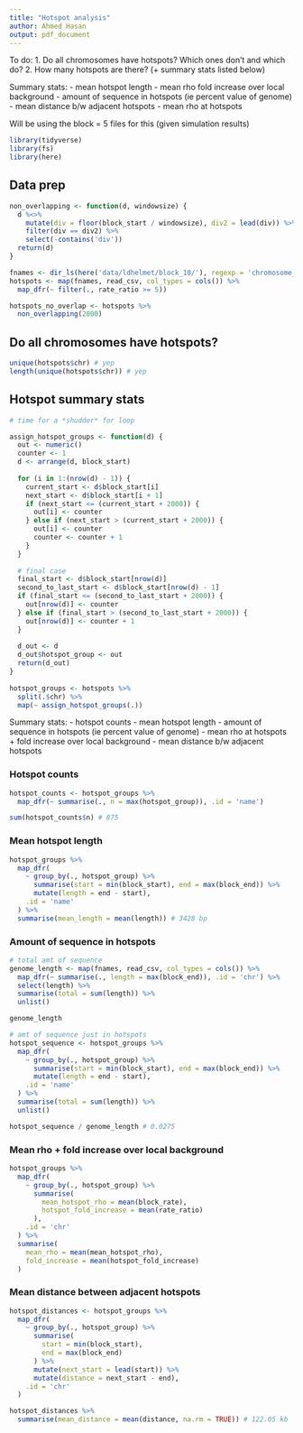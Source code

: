 ```yaml
---
title: "Hotspot analysis"
author: Ahmed Hasan
output: pdf_document
---
```


To do:
1. Do all chromosomes have hotspots? Which ones don't and which do?
2. How many hotspots are there? (+ summary stats listed below)

Summary stats:
- mean hotspot length
- mean rho fold increase over local background
- amount of sequence in hotspots (ie percent value of genome)
- mean distance b/w adjacent hotspots
- mean rho at hotspots

Will be using the block = 5 files for this (given simulation results)

```r
library(tidyverse)
library(fs)
library(here)
```

## Data prep

```r
non_overlapping <- function(d, windowsize) {
  d %<>%
    mutate(div = floor(block_start / windowsize), div2 = lead(div)) %>%
    filter(div == div2) %>%
    select(-contains('div'))
  return(d)
}

fnames <- dir_ls(here('data/ldhelmet/block_10/'), regexp = 'chromosome_[0-9]+_summarised\\.txt')
hotspots <- map(fnames, read_csv, col_types = cols()) %>% 
  map_dfr(~ filter(., rate_ratio >= 5))

hotspots_no_overlap <- hotspots %>% 
  non_overlapping(2000)

```


## Do all chromosomes have hotspots?

```r
unique(hotspots$chr) # yep
length(unique(hotspots$chr)) # yep
```

## Hotspot summary stats

```r
# time for a *shudder* for loop

assign_hotspot_groups <- function(d) {
  out <- numeric()
  counter <- 1
  d <- arrange(d, block_start)
  
  for (i in 1:(nrow(d) - 1)) {
    current_start <- d$block_start[i]
    next_start <- d$block_start[i + 1]
    if (next_start <= (current_start + 2000)) {
      out[i] <- counter
    } else if (next_start > (current_start + 2000)) {
      out[i] <- counter
      counter <- counter + 1
    }
  }
  
  # final case
  final_start <- d$block_start[nrow(d)]
  second_to_last_start <- d$block_start[nrow(d) - 1]
  if (final_start <= (second_to_last_start + 2000)) {
    out[nrow(d)] <- counter
  } else if (final_start > (second_to_last_start + 2000)) {
    out[nrow(d)] <- counter + 1
  }
  
  d_out <- d
  d_out$hotspot_group <- out
  return(d_out)
}
  
hotspot_groups <- hotspots %>% 
  split(.$chr) %>%
  map(~ assign_hotspot_groups(.))

```


Summary stats:
- hotspot counts
- mean hotspot length
- amount of sequence in hotspots (ie percent value of genome)
- mean rho at hotspots + fold increase over local background
- mean distance b/w adjacent hotspots

### Hotspot counts

```r
hotspot_counts <- hotspot_groups %>% 
  map_dfr(~ summarise(., n = max(hotspot_group)), .id = 'name')

sum(hotspot_counts$n) # 875
```

### Mean hotspot length

```r
hotspot_groups %>% 
  map_dfr(
    ~ group_by(., hotspot_group) %>% 
      summarise(start = min(block_start), end = max(block_end)) %>% 
      mutate(length = end - start),
    .id = 'name'
  ) %>% 
  summarise(mean_length = mean(length)) # 3428 bp
```

### Amount of sequence in hotspots

```r
# total amt of sequence
genome_length <- map(fnames, read_csv, col_types = cols()) %>% 
  map_dfr(~ summarise(., length = max(block_end)), .id = 'chr') %>% 
  select(length) %>% 
  summarise(total = sum(length)) %>% 
  unlist()

genome_length
```

```r
# amt of sequence just in hotspots
hotspot_sequence <- hotspot_groups %>% 
  map_dfr(
    ~ group_by(., hotspot_group) %>% 
      summarise(start = min(block_start), end = max(block_end)) %>% 
      mutate(length = end - start),
    .id = 'name'
  ) %>% 
  summarise(total = sum(length)) %>% 
  unlist()

hotspot_sequence / genome_length # 0.0275
```

### Mean rho + fold increase over local background

```r
hotspot_groups %>% 
  map_dfr(
    ~ group_by(., hotspot_group) %>% 
      summarise(
        mean_hotspot_rho = mean(block_rate),
        hotspot_fold_increase = mean(rate_ratio)
      ),
    .id = 'chr'
  ) %>% 
  summarise(
    mean_rho = mean(mean_hotspot_rho),
    fold_increase = mean(hotspot_fold_increase)
  )
```

### Mean distance between adjacent hotspots

```r
hotspot_distances <- hotspot_groups %>% 
  map_dfr(
    ~ group_by(., hotspot_group) %>% 
      summarise(
        start = min(block_start),
        end = max(block_end)
      ) %>% 
      mutate(next_start = lead(start)) %>% 
      mutate(distance = next_start - end),
    .id = 'chr'
  )

hotspot_distances %>% 
  summarise(mean_distance = mean(distance, na.rm = TRUE)) # 122.05 kb
```

